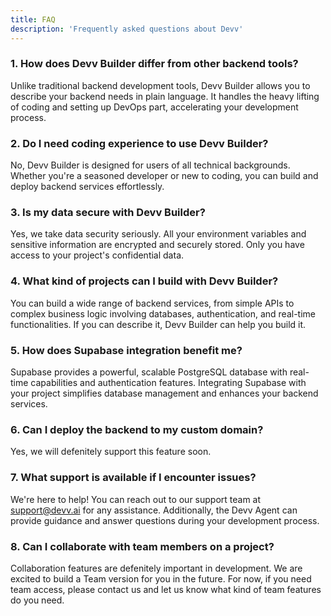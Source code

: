 ```yaml
---
title: FAQ
description: 'Frequently asked questions about Devv'
---
```


### 1. **How does Devv Builder differ from other backend tools?**

Unlike traditional backend development tools, Devv Builder allows you to describe your backend needs in plain language. It handles the heavy lifting of coding and setting up DevOps part, accelerating your development process.

### 2. **Do I need coding experience to use Devv Builder?**

No, Devv Builder is designed for users of all technical backgrounds. Whether you're a seasoned developer or new to coding, you can build and deploy backend services effortlessly.

### 3. **Is my data secure with Devv Builder?**

Yes, we take data security seriously. All your environment variables and sensitive information are encrypted and securely stored. Only you have access to your project's confidential data.

### 4. **What kind of projects can I build with Devv Builder?**

You can build a wide range of backend services, from simple APIs to complex business logic involving databases, authentication, and real-time functionalities. If you can describe it, Devv Builder can help you build it.

### 5. **How does Supabase integration benefit me?**

Supabase provides a powerful, scalable PostgreSQL database with real-time capabilities and authentication features. Integrating Supabase with your project simplifies database management and enhances your backend services.

### 6. **Can I deploy the backend to my custom domain?**

Yes, we will defenitely support this feature soon.

### 7. **What support is available if I encounter issues?**

We're here to help! You can reach out to our support team at [support@devv.ai](mailto:support@devv.ai) for any assistance. Additionally, the Devv Agent can provide guidance and answer questions during your development process.

### 8. **Can I collaborate with team members on a project?**

Collaboration features are defenitely important in development. We are excited to build a Team version for you in the future. For now, if you need team access, please contact us and let us know what kind of team features do you need.
